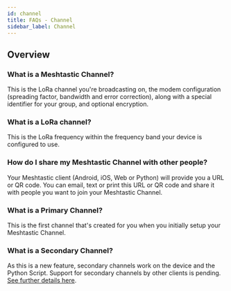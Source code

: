 ```yaml
---
id: channel
title: FAQs - Channel
sidebar_label: Channel
---
```


## Overview

### What is a Meshtastic Channel?

This is the LoRa channel you're broadcasting on, the modem configuration (spreading factor, bandwidth and error correction), along with a special identifier for your group, and optional encryption.

### What is a LoRa channel?

This is the LoRa frequency within the frequency band your device is configured to use.

### How do I share my Meshtastic Channel with other people?

Your Meshtastic client (Android, iOS, Web or Python) will provide you a URL or QR code. You can email, text or print this URL or QR code and share it with people you want to join your Meshtastic Channel.

### What is a Primary Channel?

This is the first channel that's created for you when you initially setup your Meshtastic Channel.

### What is a Secondary Channel?

As this is a new feature, secondary channels work on the device and the Python Script. Support for secondary channels by other clients is pending. [See further details here](/docs/software/device/device-channels#how-to-use-secondary-channels).

